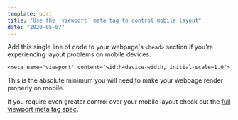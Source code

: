 ```yaml
---
template: post
title: "Use the `viewport` meta tag to control mobile layout"
date: "2020-05-07"
---
```


Add this single line of code to your webpage's `<head>` section if you're experiencing layout problems on mobile devices.

```markup
<meta name="viewport" content="width=device-width, initial-scale=1.0">
```

This is the absolute minimum you will need to make your webpage render properly on mobile.

If you require even greater control over your mobile layout check out the [full viewport meta tag spec](https://developer.mozilla.org/en-US/docs/Mozilla/Mobile/Viewport_meta_tag).

